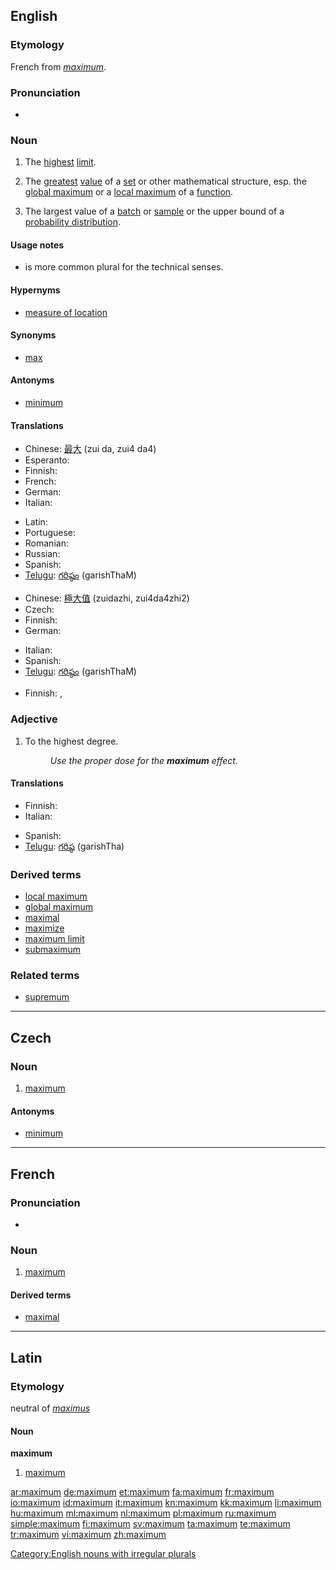 {{wikipedia}}
{{also|Maximum}}
==English==

===Etymology===
French from {{etyl|la}} ''[[#Latin|maximum]]''.

===Pronunciation===
* {{audio|en-uk-maximum.ogg|Audio (UK)}}

===Noun===
{{en-noun|maxima|pl2=maximums}}

# The [[high|highest]] [[limit]].
# {{mathematics}} The [[great]]est [[value]] of a [[set]] or other mathematical structure, esp. the [[global maximum]] or a [[local maximum]] of a [[function]].
# {{statistics}} The largest value of a [[batch]] or [[sample]] or the upper bound of a [[probability distribution]].

====Usage notes====
* {{term|maxima|Maxima}} is more common plural for the technical senses.

====Hypernyms====
* {{sense|statistics}} [[measure of location]]

====Synonyms====
* [[max]]

====Antonyms====
* [[minimum]]

====Translations====
{{trans-top|highest limit}}
* Chinese: [[最]][[大]] (zui da, zui4 da4)
* Esperanto: {{t-|eo|maksimumo|xs=Esperanto}}
* Finnish: {{t+|fi|maksimi}}
* French: {{t|fr|maximum|m}}
* German: {{t+|de|Maximum|n}}
* Italian: {{t+|it|massimo|m}}
{{trans-mid}}
* Latin: {{t-|la|maximum}}
* Portuguese: {{t+|pt|máximo|m}}
* Romanian: {{t-|ro|maximum}}
* Russian: {{t+|ru|максимум|m|tr=máksimum}}
* Spanish: {{t+|es|máximo}}
* [[Telugu]]: [[గరిష్ఠం]] (garishThaM)
{{trans-bottom}}

{{trans-top|math: greatest value}}
* Chinese: [[極]][[大]][[值]] (zuidazhi, zui4da4zhi2)
* Czech: {{t-|cs|maximum|n}}
* Finnish: {{t+|fi|maksimi}}
* German: {{t+|de|Maximum|n}}
{{trans-mid}}
* Italian: {{t+|it|massimo|m}}
* Spanish: {{t+|es|máximo}}
* [[Telugu]]: [[గరిష్ఠం]] (garishThaM)
{{trans-bottom}}

{{trans-top|statistics: largest value of a batch}}
* Finnish: {{t|fi|maksimiarvo}}, {{t-|fi|suurin}} {{t+|fi|arvo}}
{{trans-mid}}
{{trans-bottom}}

===Adjective===
{{en-adj|-}}

# To the highest degree.
#: ''Use the proper dose for the '''maximum''' effect.''

====Translations====
{{trans-top|highest degree}}
* Finnish: {{t+|fi|maksimi|alt=maksimi-}}
* Italian: {{t+|it|massimo|m}}
{{trans-mid}}
* Spanish: {{t+|es|máximo}}
* [[Telugu]]: [[గరిష్ఠ]] (garishTha)
{{trans-bottom}}

===Derived terms===
* [[local maximum]]
* [[global maximum]]
* [[maximal]]
* [[maximize]]
* [[maximum limit]]
* [[submaximum]]

===Related terms===
* [[supremum]]

[[Category:English nouns with irregular plurals]]

----

==Czech==

===Noun===
{{cs-noun|g=n}}

# [[#English|maximum]]

====Antonyms====
* [[minimum]]

----

==French==

===Pronunciation===
* {{audio|Fr-maximum.ogg|Audio}}

===Noun===
{{fr-noun|m}}

# [[#English|maximum]]

====Derived terms====
* [[maximal#French|maximal]]

----

==Latin==
{{attention|la}}

===Etymology===
neutral of ''[[maximus]]''

====Noun====
{{rfc-level|Noun at L4+ not in L3 Ety section|lang=la}}
'''maximum'''
# [[#Noun|maximum]]

[[ar:maximum]]
[[de:maximum]]
[[et:maximum]]
[[fa:maximum]]
[[fr:maximum]]
[[io:maximum]]
[[id:maximum]]
[[it:maximum]]
[[kn:maximum]]
[[kk:maximum]]
[[li:maximum]]
[[hu:maximum]]
[[ml:maximum]]
[[nl:maximum]]
[[pl:maximum]]
[[ru:maximum]]
[[simple:maximum]]
[[fi:maximum]]
[[sv:maximum]]
[[ta:maximum]]
[[te:maximum]]
[[tr:maximum]]
[[vi:maximum]]
[[zh:maximum]]